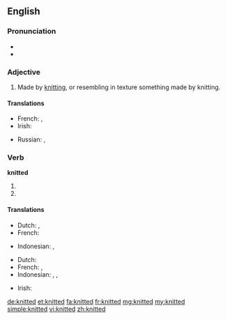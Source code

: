 ==English==

===Pronunciation===
* {{IPA|/ˈnɪtəd/}}
* {{audio|en-us-knitted.ogg|Audio (US)}}

===Adjective===
{{en-adj|-}}

# Made by [[knit]]ting, or resembling in texture something made by knitting.

====Translations====
{{trans-top|Made by knitting}}
* French: {{t+|fr|tricoté|m}},  {{t+|fr|tricotée|f}}
* Irish: {{t-|ga|cniotáilte}}
{{trans-mid}}
* Russian: {{t+|ru|вязаный|sc=Cyrl}}, {{t+|ru|трикотажный|sc=Cyrl}}
{{trans-bottom}}

===Verb===
'''knitted'''

# {{simple past of|knit}}
# {{past participle of|knit}}

====Translations====
{{trans-top|simple past of knit}}
* Dutch: {{t+|nl|breide}}, {{t+|nl|breiden}}
* French: {{t+|fr|tricoter|alt=avoir tricoté}}
{{trans-mid}}
* Indonesian: {{t+|id|rajut|xs=Indonesian}}, {{t+|id|rajut|alt=merajut|xs=Indonesian}}
{{trans-bottom}}

{{trans-top|past participle of knit}}
* Dutch: {{t+|nl|gebreid}}
* French: {{t+|fr|tricoté|m}},  {{t+|fr|tricotée|f}}
* Indonesian: {{t+|id|rajut|xs=Indonesian}}, {{t+|id|rajut|alt=merajut|xs=Indonesian}}, {{t+|id|rajut|alt=dirajut|xs=Indonesian}}
{{trans-mid}}
* Irish: {{t-|ga|cniotáilte}}
{{trans-bottom}}

[[de:knitted]]
[[et:knitted]]
[[fa:knitted]]
[[fr:knitted]]
[[mg:knitted]]
[[my:knitted]]
[[simple:knitted]]
[[vi:knitted]]
[[zh:knitted]]